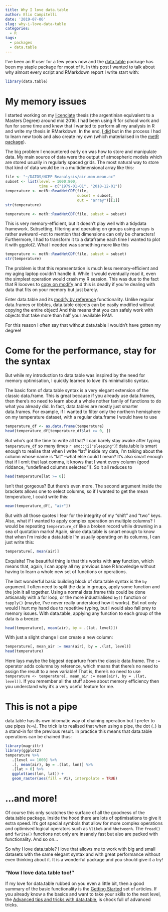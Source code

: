 ```yaml
---
title: Why I love data.table
author: Elio Campitelli
date: '2019-07-06'
slug: why-i-love-data-table
categories:
  - R
tags:
  - packages
  - data.table
---
```


I've been an R user for a few years now and the [data.table](https://github.com/Rdatatable/data.table/wiki) package has been my staple package for most of it. In this post I wanted to talk about why almost every script and RMarkdown report I write start with:

```r
library(data.table)
```

# My memory issues

I started working on my [licenciate](https://en.wikipedia.org/wiki/Licentiate_(degree)) thesis (the argentinian equivalent to a Masters Degree) around mid 2016. I had been using R for school work and fun for some time and knew that I wanted to perform all my analysis in R and write my thesis in RMarkdown. In the end, [I did](https://github.com/eliocamp/tesis/) but in the process I had to learn new tools and also create my own (which materialised in the [metR package](https://eliocamp.github.io/metR/)). 

The big problem I encountered early on was how to store and manipulate data. My main source of data were the output of atmospheric models which are stored usually in regularly spaced grids. The most natural way to store that kind of data would be in a multidimensional array like this:


```r
file <- "~/DATOS/NCEP Reanalysis/air.mon.mean.nc"
subset <- list(level = 1000:800, 
               time = c("1979-01-01", "2018-12-01"))
temperature <- metR::ReadNetCDF(file, 
                                subset = subset,
                                out = "array")[[1]]
str(temperature)
```

```r
temperature <- metR::ReadNetCDF(file, subset = subset)
```

This is very memory-efficient, but it doesn't play well with a tidydata framework. Subsetting, filtering and operating on groups using arrays is rather awkward --not to mention that dimensions can only be characters! Furthermore, I had to transform it to a dataframe each time I wanted to plot it with ggplot2. What I needed was something more like this

```r
temperature <- metR::ReadNetCDF(file, subset = subset)
str(temperature)
```

The problem is that this representation is much less memory-efficient and my aging laptop couldn't handle it. While it would eventually read it, even the simplest operation would crash my R session. This was due to the fact that R loooves to [copy on modify](http://adv-r.had.co.nz/memory.html#modification) and this is deadly if you're dealing with data that fits on your memory but just barely. 

Enter data.table and its [modify by reference](https://cran.r-project.org/web/packages/data.table/vignettes/datatable-reference-semantics.html) functionality. Unlike regular data.frames or tibbles, data.table objects can be easily modified without copying the entire object! And this means that you can safely work with objects that take more than half your available RAM. 

For this reason I often say that without data.table I wouldn't have gotten my degree!

# Come for the performance, stay for the syntax

But while my introduction to data.table was inspired by the need for memory optimisation, I quickly learned to love it's minimalistic syntax. 

The basic form of data.table syntax is a very elegant extension of the classic data.frame. This is great because if you already use data.frames, then there's no need to learn about a whole nother family of functions to do what you already did. In fact, data.tables are mostly just smarter data.frames. For example, if I wanted to filter only the northern hemisphere on my temperature dataset, with a regular data.frame I would have to use

```r
temperature_df <- as.data.frame(temperature)
head(temperature_df[temperature_df$lat >= 0, ])
```

But who's got the time to write all that? I can barely stay awake after typing `temperature_df` so many times `r emo::ji("sleeping")`! data.table is smart enough to realise that when I write "lat" inside my data, I'm talking about the column whose name is "lat" --what else could I mean? It's also smart enough that if I omit that last comma, it knows that I want every column (good riddance, "undefined columns selected"!). So it all reduces to

```r
head(temperature[lat >= 0])
```

Isn't that gorgeous? But there's even more. The second argument inside the brackets allows one to select columns, so if I wanted to get the mean temperature, I could write this:


```r
mean(temperature_df[, "air"])
```


But with all those quotes I fear for the integrity of my "shift" and "two" keys. Also, what if I wanted to apply complex operation on multiple columns? I would be repeating `temperature_df` like a broken record while drowning in a sea of quotation marks! Again, since data.table is smart enough to know that when I'm inside a data.table I'm usually operating on its columns, I can just write this:

```r
temperature[, mean(air)]
```

Exquisite! The beautiful thing is that this works with **any** function, which means that, again, I can apply all my previous base R knowledge without having to learn a whole new set of functions or operations. 

The last wonderful basic building block of data.table syntax is the `by` argument. I often need to split the data in groups, apply some function and the join it all together. Using a normal data.frame this could be done artisanally with a for loop, or the more industrialised `by()` function or `tapply()` (maybe, I've never really understood how it works). But not only would I hurt my hand due to repetitive typing, but I would also fall prey to memory issues. With data.table, applying any function to each group of the data is a breeze:

```r
head(temperature[, mean(air), by = .(lat, level)])
```

With just a slight change I can create a new column:


```r
temperature[, mean_air := mean(air), by = .(lat, level)]
head(temperature)
```

Here lays maybe the biggest departure from the classic data.frame. The `:=` operator adds columns by reference, which means that there's no need to assign the result to a new variable! That is, there's no need to use `temperature <- temperature[, mean_air := mean(air), by = .(lat, level)]`. If you remember all the stuff above about memory efficiency then you understand why it's a very useful feature for me. 

# This is not a pipe

data.table has its own idiomatic way of chaining operation but I prefer to use pipes (`%>%`). The trick is to realised that when using a pipe, the dot (`.`) is a stand-in for the previous result. In practice this means that data.table operations can be chained thus:

```r
library(magrittr)
library(ggplot2)
temperature %>% 
   .[level == 1000] %>% 
   .[, mean(air), by = .(lat, lon)] %>% 
   .[lat > 0] %>% 
   ggplot(aes(lon, lat)) +
   geom_raster(aes(fill = V1), interpolate = TRUE)
```


# ...and more!

Of course this only scratches the surface of all the goodness of the data.table package. Inside the hood there are lots of optimisations to give it extra speed. It's got special symbols that allow for more complex operations and optimised logical operators such as `%like%` and `%between%`. The `fread()` and `fwrite()` functions not only are insanely fast but also are packed with functionality. And so on... 

So why I love data.table? I love that allows me to work with big and small datasets with the same elegant syntax and with great performance without even thinking about it. It is a wonderful package and you should give it a try!


### "Now I love data.table too!"

If my love for data.table rubbed on you even a little bit, then a good summary of the basic functionality is the [Getting Started](https://github.com/Rdatatable/data.table/wiki/Getting-started) set of articles. If you already know a the basics and want to take your skills to the next level, the [Advanced tips and tricks with data.table](http://brooksandrew.github.io/simpleblog/articles/advanced-data-table/), is chock full of advanced tricks. 